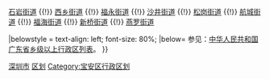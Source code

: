 {{Navbox
|name = 深圳市宝安区行政区划
|title = '''[[宝安区]]行政区划'''
|above = 行政隶属：[[中华人民共和国]][[广东省]][[深圳市]]　　区政府驻地：[[新安街道 (深圳市)|新安街道]]
|state = {{{state<includeonly>|collapsed</includeonly>}}}

|group1 = '''[[街道 (行政区划)|街道]]：'''
|list1 = [[新安街道 (深圳市)|新安街道]] {{!}} [[石岩街道]] {{!}} [[西乡街道]] {{!}} [[福永街道]] {{!}} [[沙井街道 (深圳市)|沙井街道]] {{!}} [[松岗街道]] {{!}} [[航城街道 (深圳市)|航城街道]] {{!}} [[福海街道 (深圳市)|福海街道]] {{!}} [[新桥街道 (深圳市)|新桥街道]] {{!}} [[燕罗街道]]

|belowstyle = text-align: left; font-size: 80%;
|below= 参见：[[中华人民共和国广东省乡级以上行政区列表]]。
}}<noinclude> 
[[Category:广东市辖区模板|深圳市]]
[[Category:深圳模板|区划]]
[[Category:宝安区行政区划]]
</noinclude>